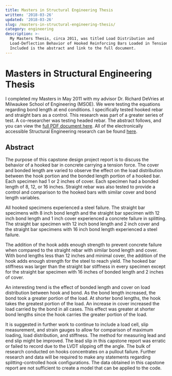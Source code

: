 ```yaml
---
title: Masters in Structural Engineering Thesis
written: '2018-03-26'
updated: '2018-03-26'
slug: /masters-in-structural-engineering-thesis/
category: engineering
description: >-
  My Masters Thesis, circa 2011, was titled Load Distribution and
  Load-Deflection Behavior of Hooked Reinforcing Bars Loaded in Tension.
  Included is the abstract and link to the full document.
---
```


# Masters in Structural Engineering Thesis

I completed my Masters in May 2011 with my advisor Dr. Richard DeVries at Milwaukee School of Engineering (MSOE). We were testing the equations regarding bond length at end conditions. I specifically tested hooked rebar and straight bars as a control. This research was part of a greater series of test. A co-researcher was testing headed rebar. The abstract follows, and you can view the [full PDF document here](http://milwaukee.sdp.sirsi.net/client/en_US/search/asset/1581). All of the electronically accessible Structural Engineering research can be found [here](http://milwaukee.sdp.sirsi.net/client/en_US/default/?rm=MASTER+OF+SCIE2%7C%7C%7C1%7C%7C%7C0%7C%7C%7Ctrue).

## Abstract

The purpose of this capstone design project report is to discuss the behavior of a hooked bar in concrete carrying a tension force. The cover and bonded length are varied to observe the effect on the load distribution between the hook portion and the bonded length portion of a hooked bar. Each specimen had 1 or 2 inches of cover. Each specimen had a bonded length of 8, 12, or 16 inches. Straight rebar was also tested to provide a control and comparison to the hooked bars with similar cover and bond length variables.

All hooked specimens experienced a steel failure. The straight bar specimens with 8 inch bond length and the straight bar specimen with 12 inch bond length and 1 inch cover experienced a concrete failure in splitting. The straight bar specimen with 12 inch bond length and 2 inch cover and the straight bar specimens with 16 inch bond length experienced a steel failure.

The addition of the hook adds enough strength to prevent concrete failure when compared to the straight rebar with similar bond length and cover. With bond lengths less than 12 inches and minimal cover, the addition of the hook adds enough strength for the steel to reach yield. The hooked bar stiffness was larger than the straight bar stiffness in every specimen except for the straight bar specimen with 16 inches of bonded length and 2 inches of cover.

An interesting trend is the effect of bonded length and cover on load distribution between hook and bond. As the bond length increased, the bond took a greater portion of the load. At shorter bond lengths, the hook takes the greatest portion of the load. An increase in cover increased the load carried by the bond in all cases. This effect was greater at shorter bond lengths since the hook carries the greater portion of the load.

It is suggested in further work to continue to include a load cell, slip measurement, and strain gauges to allow for comparison of maximum loading, load distribution, and stiffness. The method for measuring lead and end slip might be improved. The lead slip in this capstone report was erratic or failed to record due to the LVDT slipping off the angle. The bulk of research conducted on hooks concentrates on a pullout failure. Further research and data will be required to make any statements regarding splitting-controlled hook configurations. The data obtained in this capstone report are not sufficient to create a model that can be applied to the code.
